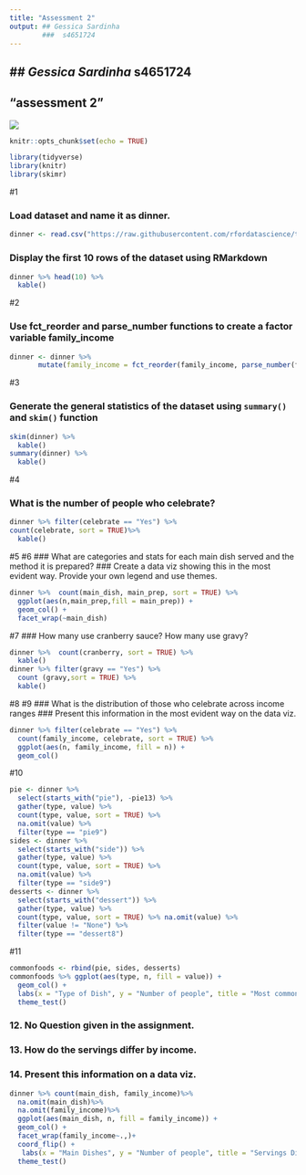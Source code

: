 ---
title: "Assessment 2"
output: ## Gessica Sardinha
        ###  s4651724
---
## *Gessica Sardinha* **s4651724**
----------------------------------
"assessment 2"
-----------------------------------

![](C:/Users/Gessica/OneDrive/Desktop/Gessica1.jpg)


```{r setup, include=FALSE}
knitr::opts_chunk$set(echo = TRUE)
```


```{r}

library(tidyverse)
library(knitr)
library(skimr)
```
#1

### Load dataset and name it as  dinner.

```{r}

dinner <- read.csv("https://raw.githubusercontent.com/rfordatascience/tidytuesday/master/data/2018/2018-11-20/thanksgiving_meals.csv")

```
### Display the first 10 rows of the dataset using RMarkdown

```{r 10 rows}
dinner %>% head(10) %>% 
  kable()
```
#2

### Use fct_reorder and parse_number functions to create a factor variable family_income

```{r }
dinner <- dinner %>%
       mutate(family_income = fct_reorder(family_income, parse_number(family_income)))

```
#3

### Generate the general statistics of the dataset using `summary()` and `skim()` function

```{r }

skim(dinner) %>% 
  kable()
summary(dinner) %>% 
  kable()


```
#4 

### What is the number of people who celebrate?

```{r}

dinner %>% filter(celebrate == "Yes") %>% 
count(celebrate, sort = TRUE)%>% 
  kable()


```
#5
#6
### What are categories and stats for each main dish served and the method it is prepared?
### Create a data viz showing this in the most evident way. Provide your own legend and use themes.

```{r }

dinner %>%  count(main_dish, main_prep, sort = TRUE) %>% 
  ggplot(aes(n,main_prep,fill = main_prep)) +
  geom_col() +
  facet_wrap(~main_dish) 
```
#7
### How many use cranberry sauce? How many use gravy?

```{r}

dinner %>%  count(cranberry, sort = TRUE) %>% 
  kable()
dinner %>% filter(gravy == "Yes") %>% 
  count (gravy,sort = TRUE) %>% 
  kable() 
```

#8
#9
### What is the distribution of those who celebrate across income ranges
### Present this information in the most evident way on the data viz.

```{r}

dinner %>% filter(celebrate == "Yes") %>%  
  count(family_income, celebrate, sort = TRUE) %>% 
  ggplot(aes(n, family_income, fill = n)) +
  geom_col()
```
#10

```{r }
pie <- dinner %>% 
  select(starts_with("pie"), -pie13) %>% 
  gather(type, value) %>% 
  count(type, value, sort = TRUE) %>% 
  na.omit(value) %>% 
  filter(type == "pie9")
sides <- dinner %>% 
  select(starts_with("side")) %>% 
  gather(type, value) %>% 
  count(type, value, sort = TRUE) %>% 
  na.omit(value) %>% 
  filter(type == "side9")
desserts <- dinner %>% 
  select(starts_with("dessert")) %>% 
  gather(type, value) %>% 
  count(type, value, sort = TRUE) %>% na.omit(value) %>% 
  filter(value != "None") %>% 
  filter(type == "dessert8")
```


#11
```{r}
commonfoods <- rbind(pie, sides, desserts) 
commonfoods %>% ggplot(aes(type, n, fill = value)) +
  geom_col() +
  labs(x = "Type of Dish", y = "Number of people", title = "Most common Dessert, Pie,and Side", caption = "Image: Graph") +
  theme_test()
```


### 12. No Question given in the assignment.
### 13. How do the servings differ by income.
### 14. Present this information on a data viz.

```{r}
dinner %>% count(main_dish, family_income)%>%
  na.omit(main_dish)%>%
  na.omit(family_income)%>% 
  ggplot(aes(main_dish, n, fill = family_income)) +
  geom_col() +
  facet_wrap(family_income~.,)+
  coord_flip() +
   labs(x = "Main Dishes", y = "Number of people", title = "Servings Differ By Income", caption = "Image: Graph") +
  theme_test()
```


